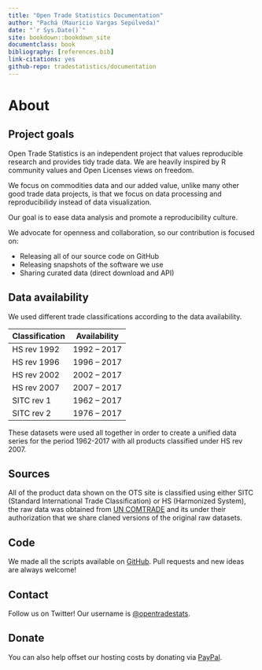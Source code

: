 ```yaml
--- 
title: "Open Trade Statistics Documentation"
author: "Pachá (Mauricio Vargas Sepúlveda)"
date: "`r Sys.Date()`"
site: bookdown::bookdown_site
documentclass: book
bibliography: [references.bib]
link-citations: yes
github-repo: tradestatistics/documentation
---
```


# About

## Project goals

Open Trade Statistics is an independent project that values reproducible research and provides tidy trade data. We are heavily inspired by R community values and Open Licenses views on freedom.

We focus on commodities data and our added value, unlike many other good trade data projects, is that we focus on data processing and reproducibilidy instead of data visualization.

Our goal is to ease data analysis and promote a reproducibility culture.

We advocate for openness and collaboration, so our contribution is focused on:

* Releasing all of our source code on GitHub
* Releasing snapshots of the software we use
* Sharing curated data (direct download and API)

## Data availability

We used different trade classifications according to the data availability.

|Classification |Availability|
|---------------|------------|
|HS rev 1992    |1992 – 2017 |
|HS rev 1996    |1996 – 2017 |
|HS rev 2002    |2002 – 2017 |
|HS rev 2007    |2007 – 2017 |
|SITC rev 1     |1962 – 2017 |
|SITC rev 2     |1976 – 2017 |

These datasets were used all together in order to create a unified data series for the period 1962-2017 with all products classified under HS rev 2007.

## Sources

All of the product data shown on the OTS site is classified using either SITC (Standard International Trade Classification) or HS (Harmonized System), the raw data was obtained from [UN COMTRADE](http://comtrade.un.org/) and its under their authorization that we share claned versions of the original raw datasets.

## Code

We made all the scripts available on [GitHub](https://github.com/tradestatistics). Pull requests and new ideas are always welcome!

## Contact

Follow us on Twitter! Our username is [\@opentradestats](https://twitter.com/opentradestats).

## Donate

You can also help offset our hosting costs by donating via [PayPal](https://paypal.me/tradestatistics).
